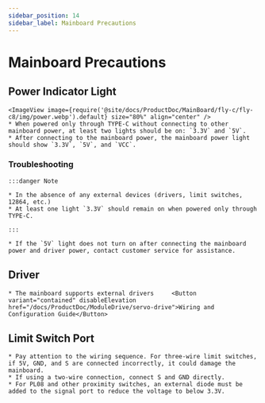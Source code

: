 ```yaml
---
sidebar_position: 14
sidebar_label: Mainboard Precautions
---
```


# Mainboard Precautions

## Power Indicator Light
    <ImageView image={require('@site/docs/ProductDoc/MainBoard/fly-c/fly-c8/img/power.webp').default} size="80%" align="center" />
    * When powered only through TYPE-C without connecting to other mainboard power, at least two lights should be on: `3.3V` and `5V`.
    * After connecting to the mainboard power, the mainboard power light should show `3.3V`, `5V`, and `VCC`.

### Troubleshooting

    :::danger Note

    * In the absence of any external devices (drivers, limit switches, 12864, etc.)
    * At least one light `3.3V` should remain on when powered only through TYPE-C.

    :::

    * If the `5V` light does not turn on after connecting the mainboard power and driver power, contact customer service for assistance.

## Driver

    * The mainboard supports external drivers     <Button variant="contained" disableElevation href="/docs/ProductDoc/ModuleDrive/servo-drive">Wiring and Configuration Guide</Button>

## Limit Switch Port

    * Pay attention to the wiring sequence. For three-wire limit switches, if 5V, GND, and S are connected incorrectly, it could damage the mainboard.
    * If using a two-wire connection, connect S and GND directly.
    * For PL08 and other proximity switches, an external diode must be added to the signal port to reduce the voltage to below 3.3V.